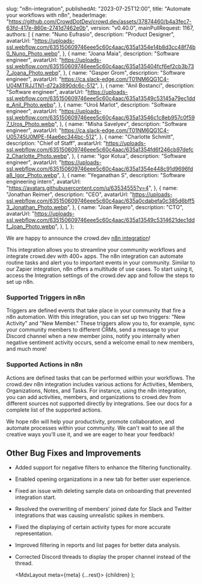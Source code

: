 
  slug: "n8n-integration",
  publishedAt: "2023-07-25T12:00",
  title: "Automate your workflows with n8n",
  headerImage:
    "https://github.com/CrowdDotDev/crowd.dev/assets/37874460/b4a3fec7-63fd-417e-860e-2741d7462e0b",
  version: "v0.40.0",
  mainPullRequest: 1167,
  authors: [
    {
      name: "Nuno Eufrasio",
      description: "Product Designer",
      avatarUrl:
        "https://uploads-ssl.webflow.com/635150609746eee5c60c4aac/635a1354e14b8d3cc48f74b0_Nuno_Photo.webp",
    },
    {
      name: "Joana Maia",
      description: "Software engineer",
      avatarUrl:
        "https://uploads-ssl.webflow.com/635150609746eee5c60c4aac/635a135404fcf6ef2cb3b737_Joana_Photo.webp",
    },
    {
      name: "Gasper Grom",
      description: "Software engineer",
      avatarUrl: "https://ca.slack-edge.com/T01NM6QG1C4-U04MTRJJTN1-d72a3890dc6c-512",
    },
    {
      name: "Anil Bostanci",
      description: "Software engineer",
      avatarUrl:
        "https://uploads-ssl.webflow.com/635150609746eee5c60c4aac/635a13549c53145a79ec1dde_Anil_Photo.webp",
    },
    {
      name: "Uroš Marlot",
      description: "Software engineer",
      avatarUrl:
        "https://uploads-ssl.webflow.com/635150609746eee5c60c4aac/635a13546c1c8eb957c0f597_Uros_Photo.webp",
    },
    {
      name: "Misha Savelyev",
      description: "Software engineer",
      avatarUrl: "https://ca.slack-edge.com/T01NM6QG1C4-U05745U0MPE-f4ae6ec344bc-512",
    },
    {
      name: "Charlotte Schmitt",
      description: "Chief of Staff",
      avatarUrl:
        "https://uploads-ssl.webflow.com/635150609746eee5c60c4aac/635a1354fd6f246cb97defc2_Charlotte_Photo.webp",
    },
    {
      name: "Igor Kotua",
      description: "Software engineer",
      avatarUrl:
        "https://uploads-ssl.webflow.com/635150609746eee5c60c4aac/635a1354e448c91d9696fda8_Igor_Photo.webp",
    },
    {
      name: "Yeganathan S",
      description: "Software engineering intern",
      avatarUrl: "https://avatars.githubusercontent.com/u/63534555?v=4",
    },
    {
      name: "Jonathan Reimer",
      description: "CEO",
      avatarUrl:
        "https://uploads-ssl.webflow.com/635150609746eee5c60c4aac/635a0cdabefa0c385d6bff53_Jonathan_Photo.webp",
    },
    {
      name: "Joan Reyero",
      description: "CTO",
      avatarUrl:
        "https://uploads-ssl.webflow.com/635150609746eee5c60c4aac/635a13549c5314621dec1ddf_Joan_Photo.webp",
    },
  ],
};

We are happy to announce the crowd.dev [n8n integration](https://n8n.io/integrations/crowddev/)! 

This integration allows you to streamline your community workflows and integrate crowd.dev with 400+ apps. The n8n integration can automate routine tasks and alert you to important events in your community. Similar to our Zapier integration, n8n offers a multitude of use cases. To start using it, access the Integration settings of the crowd.dev app and follow the steps to set up n8n.

### Supported Triggers in n8n

Triggers are defined events that take place in your community that fire a n8n automation. With this integration, you can set up two triggers: "New Activity" and "New Member." These triggers allow you to, for example, sync your community members to different CRMs, send a message to your Discord channel when a new member joins, notify you internally when negative sentiment activity occurs, send a welcome email to new members, and much more!

### Supported Actions in n8n

Actions are defined tasks that can be performed within your workflows. The crowd.dev n8n integration includes various actions for Activities, Members, Organizations, Notes, and Tasks. For instance, using the n8n integration, you can add activities, members, and organizations to crowd.dev from different sources not supported directly by integrations. See our docs for a complete list of the supported actions.

We hope n8n will help your productivity, promote collaboration, and automate processes within your community. We can't wait to see all the creative ways you'll use it, and we are eager to hear your feedback!

## Other Bug Fixes and Improvements

- Added support for negative filters to enhance the filtering functionality. <PullRequest number="720"/>
- Enabled opening organizations in a new tab for better user experience. <PullRequest number="725"/>
- Fixed an issue with deleting sample data on onboarding that prevented integration start. <PullRequest number="733"/>
- Resolved the overwriting of members' joined date for Slack and Twitter integrations that was causing unrealistic spikes in members. <PullRequest number="729"/>
- Fixed the displaying of certain activity types for more accurate representation. <PullRequest number="731"/>
- Improved filtering in reports and list pages for better data analysis. <PullRequest number="730"/>
- Corrected Discord threads to display the proper channel instead of the thread. <PullRequest number="726"/>

  <MdxLayout meta={meta} {...rest}>
    {children}
  </MdxLayout>
);
